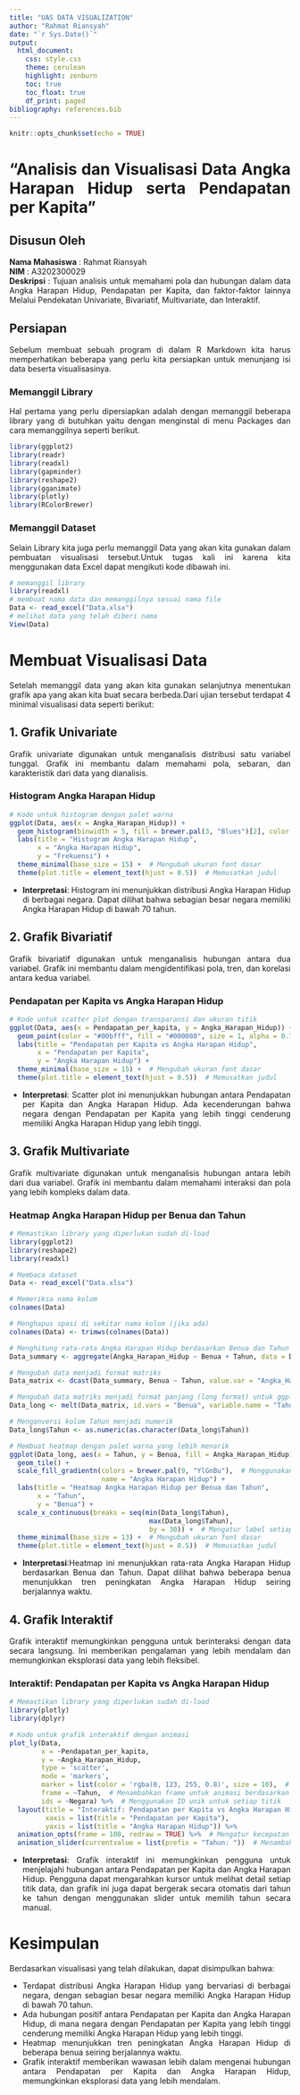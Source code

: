 ```yaml
---
title: "UAS DATA VISUALIZATION"
author: "Rahmat Riansyah"
date: "`r Sys.Date()`"
output: 
  html_document:
    css: style.css
    theme: cerulean
    highlight: zenburn
    toc: true
    toc_float: true
    df_print: paged
bibliography: references.bib
---
```


```{=html}
<style>
body{
text-align: justify}
</style>
```
```r
knitr::opts_chunk$set(echo = TRUE)
```

# "Analisis dan Visualisasi Data Angka Harapan Hidup serta Pendapatan per Kapita"

## Disusun Oleh
**Nama Mahasiswa**    : Rahmat Riansyah  
**NIM**               : A3202300029  
**Deskripsi**         : Tujuan analisis untuk memahami pola dan hubungan dalam data Angka Harapan Hidup, Pendapatan per Kapita, dan faktor-faktor lainnya Melalui Pendekatan Univariate, Bivariatif, Multivariate, dan Interaktif.

## Persiapan
Sebelum membuat sebuah program di dalam R Markdown kita harus memperhatikan beberapa yang perlu kita persiapkan untuk menunjang isi data beserta visualisasinya.

### Memanggil Library
Hal pertama yang perlu dipersiapkan adalah dengan memanggil beberapa library yang di butuhkan yaitu dengan menginstal di menu Packages dan cara memanggilnya seperti berikut.

```r
library(ggplot2)
library(readr)
library(readxl)
library(gapminder)
library(reshape2)
library(gganimate)
library(plotly)
library(RColorBrewer) 
```

### Memanggil Dataset
Selain Library kita juga perlu memanggil Data yang akan kita gunakan dalam pembuatan visualisasi tersebut.Untuk tugas kali ini karena kita menggunakan data Excel dapat mengikuti kode dibawah ini.

```r
# memanggil library
library(readxl)
# membuat nama data dan memanggilnya sesuai nama file
Data <- read_excel("Data.xlsx")
# melihat data yang telah diberi nama
View(Data)
```

# Membuat Visualisasi Data
Setelah memanggil data yang akan kita gunakan selanjutnya menentukan grafik apa yang akan kita buat secara berbeda.Dari ujian tersebut terdapat 4 minimal visualisasi data seperti berikut:

## **1. Grafik Univariate**
Grafik univariate digunakan untuk menganalisis distribusi satu variabel tunggal. Grafik ini membantu dalam memahami pola, sebaran, dan karakteristik dari data yang dianalisis.

### Histogram Angka Harapan Hidup
```r
# Kode untuk histogram dengan palet warna
ggplot(Data, aes(x = Angka_Harapan_Hidup)) +
  geom_histogram(binwidth = 5, fill = brewer.pal(3, "Blues")[2], color = "black") +
  labs(title = "Histogram Angka Harapan Hidup",
       x = "Angka Harapan Hidup",
       y = "Frekuensi") +
  theme_minimal(base_size = 15) +  # Mengubah ukuran font dasar
  theme(plot.title = element_text(hjust = 0.5))  # Memusatkan judul
```

- **Interpretasi**: Histogram ini menunjukkan distribusi Angka Harapan Hidup di berbagai negara. Dapat dilihat bahwa sebagian besar negara memiliki Angka Harapan Hidup di bawah 70 tahun.


## **2. Grafik Bivariatif**
Grafik bivariatif digunakan untuk menganalisis hubungan antara dua variabel. Grafik ini membantu dalam mengidentifikasi pola, tren, dan korelasi antara kedua variabel.

### Pendapatan per Kapita vs Angka Harapan Hidup
```r
# Kode untuk scatter plot dengan transparansi dan ukuran titik
ggplot(Data, aes(x = Pendapatan_per_kapita, y = Angka_Harapan_Hidup)) +
  geom_point(color = "#00bfff", fill = "#000080", size = 1, alpha = 0.7) +  # Mengubah warna dan menambahkan transparansi
  labs(title = "Pendapatan per Kapita vs Angka Harapan Hidup",
       x = "Pendapatan per Kapita",
       y = "Angka Harapan Hidup") +
  theme_minimal(base_size = 15) +  # Mengubah ukuran font dasar
  theme(plot.title = element_text(hjust = 0.5))  # Memusatkan judul
```

- **Interpretasi**: Scatter plot ini menunjukkan hubungan antara Pendapatan per Kapita dan Angka Harapan Hidup. Ada kecenderungan bahwa negara dengan Pendapatan per Kapita yang lebih tinggi cenderung memiliki Angka Harapan Hidup yang lebih tinggi.

## **3. Grafik Multivariate**
Grafik multivariate digunakan untuk menganalisis hubungan antara lebih dari dua variabel. Grafik ini membantu dalam memahami interaksi dan pola yang lebih kompleks dalam data.

### Heatmap Angka Harapan Hidup per Benua dan Tahun

```r
# Memastikan library yang diperlukan sudah di-load
library(ggplot2)
library(reshape2)
library(readxl)  

# Membaca dataset
Data <- read_excel("Data.xlsx")

# Memeriksa nama kolom
colnames(Data)

# Menghapus spasi di sekitar nama kolom (jika ada)
colnames(Data) <- trimws(colnames(Data))

# Menghitung rata-rata Angka Harapan Hidup berdasarkan Benua dan Tahun
Data_summary <- aggregate(Angka_Harapan_Hidup ~ Benua + Tahun, data = Data, FUN = mean)

# Mengubah data menjadi format matriks
Data_matrix <- dcast(Data_summary, Benua ~ Tahun, value.var = "Angka_Harapan_Hidup")

# Mengubah data matriks menjadi format panjang (long format) untuk ggplot
Data_long <- melt(Data_matrix, id.vars = "Benua", variable.name = "Tahun", value.name = "Angka_Harapan_Hidup")

# Mengonversi kolom Tahun menjadi numerik
Data_long$Tahun <- as.numeric(as.character(Data_long$Tahun))

# Membuat heatmap dengan palet warna yang lebih menarik
ggplot(Data_long, aes(x = Tahun, y = Benua, fill = Angka_Harapan_Hidup)) +
  geom_tile() +
  scale_fill_gradientn(colors = brewer.pal(9, "YlGnBu"),  # Menggunakan palet warna dari RColorBrewer
                       name = "Angka Harapan Hidup") +
  labs(title = "Heatmap Angka Harapan Hidup per Benua dan Tahun",
       x = "Tahun",
       y = "Benua") +
  scale_x_continuous(breaks = seq(min(Data_long$Tahun), 
                                   max(Data_long$Tahun), 
                                   by = 30)) +  # Mengatur label setiap 20 tahun
  theme_minimal(base_size = 13) +  # Mengubah ukuran font dasar
  theme(plot.title = element_text(hjust = 0.5))  # Memusatkan judul
```

- **Interpretasi**:Heatmap ini menunjukkan rata-rata Angka Harapan Hidup berdasarkan Benua dan Tahun. Dapat dilihat bahwa beberapa benua menunjukkan tren peningkatan Angka Harapan Hidup seiring berjalannya waktu.

## **4. Grafik Interaktif**
Grafik interaktif memungkinkan pengguna untuk berinteraksi dengan data secara langsung. Ini memberikan pengalaman yang lebih mendalam dan memungkinkan eksplorasi data yang lebih fleksibel.

### Interaktif: Pendapatan per Kapita vs Angka Harapan Hidup

```r
# Memastikan library yang diperlukan sudah di-load
library(plotly)
library(dplyr)

# Kode untuk grafik interaktif dengan animasi
plot_ly(Data, 
        x = ~Pendapatan_per_kapita, 
        y = ~Angka_Harapan_Hidup, 
        type = 'scatter', 
        mode = 'markers', 
        marker = list(color = 'rgba(0, 123, 255, 0.8)', size = 10),  # Mengubah warna titik
        frame = ~Tahun,  # Menambahkan frame untuk animasi berdasarkan tahun
        ids = ~Negara) %>%  # Menggunakan ID unik untuk setiap titik
  layout(title = "Interaktif: Pendapatan per Kapita vs Angka Harapan Hidup",
         xaxis = list(title = "Pendapatan per Kapita"),
         yaxis = list(title = "Angka Harapan Hidup")) %>%
  animation_opts(frame = 100, redraw = TRUE) %>%  # Mengatur kecepatan animasi
  animation_slider(currentvalue = list(prefix = "Tahun: "))  # Menambahkan slider untuk tahun
```
- **Interpretasi**: Grafik interaktif ini memungkinkan pengguna untuk menjelajahi hubungan antara Pendapatan per Kapita dan Angka Harapan Hidup. Pengguna dapat mengarahkan kursor untuk melihat detail setiap titik data, dan grafik ini juga dapat bergerak secara otomatis dari tahun ke tahun dengan menggunakan slider untuk memilih tahun secara manual.

# Kesimpulan
Berdasarkan visualisasi yang telah dilakukan, dapat disimpulkan bahwa:

- Terdapat distribusi Angka Harapan Hidup yang bervariasi di berbagai negara, dengan sebagian besar negara memiliki Angka Harapan Hidup di bawah 70 tahun.
- Ada hubungan positif antara Pendapatan per Kapita dan Angka Harapan Hidup, di mana negara dengan Pendapatan per Kapita yang lebih tinggi cenderung memiliki Angka Harapan Hidup yang lebih tinggi.
- Heatmap menunjukkan tren peningkatan Angka Harapan Hidup di beberapa benua seiring berjalannya waktu.
- Grafik interaktif memberikan wawasan lebih dalam mengenai hubungan antara Pendapatan per Kapita dan Angka Harapan Hidup, memungkinkan eksplorasi data yang lebih mendalam.

